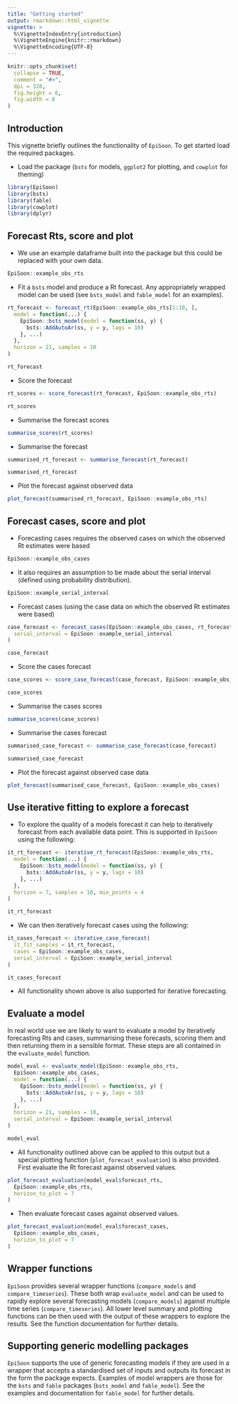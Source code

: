 ```yaml
---
title: "Getting started"
output: rmarkdown::html_vignette
vignette: >
  %\VignetteIndexEntry{introduction}
  %\VignetteEngine{knitr::rmarkdown}
  %\VignetteEncoding{UTF-8}
---
```


```r
knitr::opts_chunk$set(
  collapse = TRUE,
  comment = "#>",
  dpi = 320,
  fig.height = 6,
  fig.width = 8
)
```


## Introduction

This vignette briefly outlines the functionality of `EpiSoon`. To get started load the required packages.


* Load the package (`bsts` for models, `ggplot2` for plotting, and `cowplot` for theming)

```r
library(EpiSoon)
library(bsts)
library(fable)
library(cowplot)
library(dplyr)
```


## Forecast Rts, score and plot


* We use an example dataframe built into the package but this could be replaced with your own data.

```r
EpiSoon::example_obs_rts
```

* Fit a `bsts` model and produce a Rt forecast. Any appropriately wrapped model can be used (see `bsts_model` and `fable_model` for an examples).
```r
rt_forecast <- forecast_rt(EpiSoon::example_obs_rts[1:10, ],
  model = function(...) {
    EpiSoon::bsts_model(model = function(ss, y) {
      bsts::AddAutoAr(ss, y = y, lags = 10)
    }, ...)
  },
  horizon = 21, samples = 10
)

rt_forecast
```

* Score the forecast

```r
rt_scores <- score_forecast(rt_forecast, EpiSoon::example_obs_rts)

rt_scores
```

* Summarise the forecast scores

```r
summarise_scores(rt_scores)
```

* Summarise the forecast

```r
summarised_rt_forecast <- summarise_forecast(rt_forecast)

summarised_rt_forecast
```

* Plot the forecast against observed data

```r
plot_forecast(summarised_rt_forecast, EpiSoon::example_obs_rts)
```

## Forecast cases, score and plot

* Forecasting cases requires the observed cases on which the observed Rt estimates were based

```r
EpiSoon::example_obs_cases
```

* It also requires an assumption to be made about the serial interval (defined using probability distribution).

```r
EpiSoon::example_serial_interval
```

* Forecast cases (using the case data on which the observed Rt estimates were based)

```r
case_forecast <- forecast_cases(EpiSoon::example_obs_cases, rt_forecast,
  serial_interval = EpiSoon::example_serial_interval
)

case_forecast
```


* Score the cases forecast

```r
case_scores <- score_case_forecast(case_forecast, EpiSoon::example_obs_cases)

case_scores
```

* Summarise the cases scores

```r
summarise_scores(case_scores)
```

* Summarise the cases forecast

```r
summarised_case_forecast <- summarise_case_forecast(case_forecast)

summarised_case_forecast
```

* Plot the forecast against observed case data

```r
plot_forecast(summarised_case_forecast, EpiSoon::example_obs_cases)
```

## Use iterative fitting to explore a forecast

* To explore the quality of a models forecast it can help to iteratively forecast from each available data point. This is supported in `EpiSoon` using the following:

```r
it_rt_forecast <- iterative_rt_forecast(EpiSoon::example_obs_rts,
  model = function(...) {
    EpiSoon::bsts_model(model = function(ss, y) {
      bsts::AddAutoAr(ss, y = y, lags = 10)
    }, ...)
  },
  horizon = 7, samples = 10, min_points = 4
)

it_rt_forecast
```


* We can then iteratively forecast cases using the following:

```r
it_cases_forecast <- iterative_case_forecast(
  it_fit_samples = it_rt_forecast,
  cases = EpiSoon::example_obs_cases,
  serial_interval = EpiSoon::example_serial_interval
)

it_cases_forecast
```

* All functionality shown above is also supported for iterative forecasting.

## Evaluate a model

In real world use we are likely to want to evaluate a model by iteratively forecasting Rts and cases, summarising these forecasts, scoring them and then returning them in a sensible format. These steps are all contained in the `evaluate_model` function.

```r
model_eval <- evaluate_model(EpiSoon::example_obs_rts,
  EpiSoon::example_obs_cases,
  model = function(...) {
    EpiSoon::bsts_model(model = function(ss, y) {
      bsts::AddAutoAr(ss, y = y, lags = 10)
    }, ...)
  },
  horizon = 21, samples = 10,
  serial_interval = EpiSoon::example_serial_interval
)

model_eval
```
* All functionality outlined above can be applied to this output but a special plotting function (`plot_forecast_evaluation`) is also provided. First evaluate the Rt forecast against observed values.

```r
plot_forecast_evaluation(model_eval$forecast_rts,
  EpiSoon::example_obs_rts,
  horizon_to_plot = 7
)
```

* Then evaluate forecast cases against observed values.


```r
plot_forecast_evaluation(model_eval$forecast_cases,
  EpiSoon::example_obs_cases,
  horizon_to_plot = 7
)
```

## Wrapper functions

`EpiSoon` provides several wrapper functions (`compare_models` and `compare_timeseries`). These both wrap `evaluate_model` and can be used to rapidly explore several forecasting models (`compare_models`) against multiple time series (`compare_timeseries`). All lower level summary and plotting functions can be then used with the output of these wrappers to explore the results. See the function documentation for further details.

## Supporting generic modelling packages

`EpiSoon` supports the use of generic forecasting models if they are used in a wrapper that accepts a standardised set of inputs and outputs its forecast in the form the package expects. Examples of model wrappers are those for the `bsts` and `fable` packages (`bsts_model` and `fable_model`). See the examples and documentation for `fable_model` for further details. 
